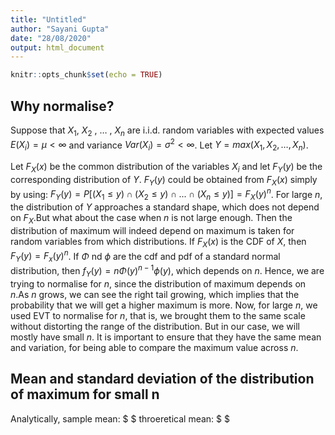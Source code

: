 ```yaml
---
title: "Untitled"
author: "Sayani Gupta"
date: "28/08/2020"
output: html_document
---
```


```r
knitr::opts_chunk$set(echo = TRUE)
```


## Why normalise?

Suppose that $X_1$, $X_2$ , ... , $X_n$ are i.i.d. random variables with expected values $E(X_i) = \mu < \infty$ and variance $Var(X_i) = \sigma^2 < \infty$. Let 
$Y = max(X_1, X_2, \dots, X_n)$.

Let $F_X(x)$ be the common distribution of the variables $X_i$ and let $F_Y(y)$ be the
corresponding distribution of $Y$. $F_Y(y)$ could be obtained from $F_X(x)$ simply by using:
$F_Y(y) = P[(X_1 ≤ y)∩(X_2 ≤ y) ∩...∩ (X_n ≤ y)] = {F_X(y)}^n$. For large $n$, the distribution of $Y$ approaches a standard shape, which does not depend on $F_X$.But what about the case when $n$ is not large enough. Then the distribution of maximum will indeed depend on maximum is taken for random variables from which distributions. If $F_X(x)$ is the CDF of $X$, then $F_Y(y) = {F_x(y)}^n$. If $\Phi$ nd $\phi$ are the cdf and pdf of a standard normal distribution, then
$f_Y(y) = n{\Phi(y)}^{n-1}\phi(y)$, which depends on $n$. Hence, we are trying to normalise for $n$, since the distribution of maximum depends on $n$.As $n$ grows, we  can see the right tail growing, which implies that the probability that we will get a higher maximum is more. Now, for large $n$, we used EVT to normalise for $n$, that is, we brought them to the same scale without distorting the range of the distribution. But in our case, we will mostly have small $n$. It is important to ensure that they have the same mean and variation, for being able to compare the maximum value across $n$.

## Mean and standard deviation of the distribution of maximum for small n


Analytically,
sample mean: $ \frac{\sum(Y_i)}{n}$
throeretical mean: $ \frac{\int_i(y_if_Y(y_i))}{n}$